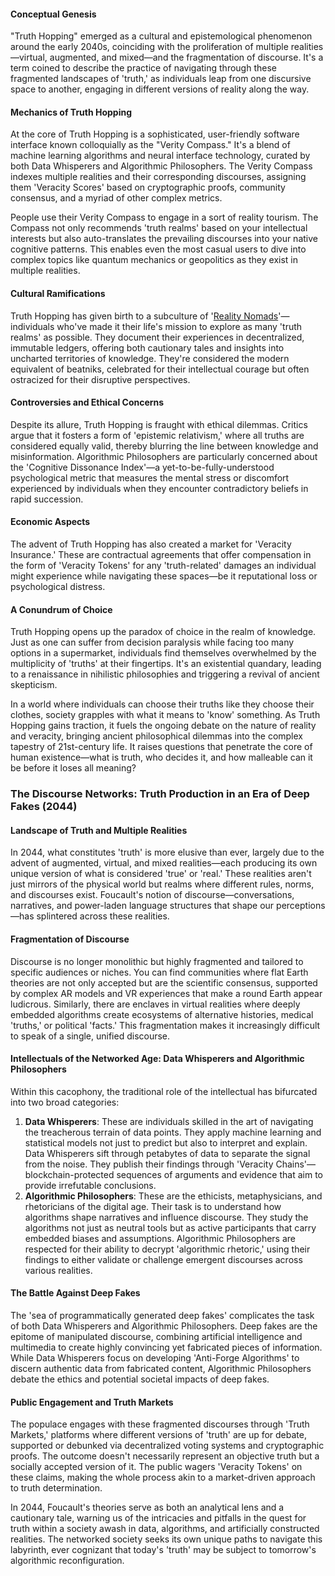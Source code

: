 #### Conceptual Genesis
"Truth Hopping" emerged as a cultural and epistemological phenomenon around the early 2040s, coinciding with the proliferation of multiple realities—virtual, augmented, and mixed—and the fragmentation of discourse. It's a term coined to describe the practice of navigating through these fragmented landscapes of 'truth,' as individuals leap from one discursive space to another, engaging in different versions of reality along the way.

#### Mechanics of Truth Hopping
At the core of Truth Hopping is a sophisticated, user-friendly software interface known colloquially as the "Verity Compass." It's a blend of machine learning algorithms and neural interface technology, curated by both Data Whisperers and Algorithmic Philosophers. The Verity Compass indexes multiple realities and their corresponding discourses, assigning them 'Veracity Scores' based on cryptographic proofs, community consensus, and a myriad of other complex metrics.

People use their Verity Compass to engage in a sort of reality tourism. The Compass not only recommends 'truth realms' based on your intellectual interests but also auto-translates the prevailing discourses into your native cognitive patterns. This enables even the most casual users to dive into complex topics like quantum mechanics or geopolitics as they exist in multiple realities.

#### Cultural Ramifications
Truth Hopping has given birth to a subculture of '[Reality Nomads](reality-nomads)'—individuals who've made it their life's mission to explore as many 'truth realms' as possible. They document their experiences in decentralized, immutable ledgers, offering both cautionary tales and insights into uncharted territories of knowledge. They're considered the modern equivalent of beatniks, celebrated for their intellectual courage but often ostracized for their disruptive perspectives.

#### Controversies and Ethical Concerns
Despite its allure, Truth Hopping is fraught with ethical dilemmas. Critics argue that it fosters a form of 'epistemic relativism,' where all truths are considered equally valid, thereby blurring the line between knowledge and misinformation. Algorithmic Philosophers are particularly concerned about the 'Cognitive Dissonance Index'—a yet-to-be-fully-understood psychological metric that measures the mental stress or discomfort experienced by individuals when they encounter contradictory beliefs in rapid succession.

#### Economic Aspects
The advent of Truth Hopping has also created a market for 'Veracity Insurance.' These are contractual agreements that offer compensation in the form of 'Veracity Tokens' for any 'truth-related' damages an individual might experience while navigating these spaces—be it reputational loss or psychological distress.

#### A Conundrum of Choice
Truth Hopping opens up the paradox of choice in the realm of knowledge. Just as one can suffer from decision paralysis while facing too many options in a supermarket, individuals find themselves overwhelmed by the multiplicity of 'truths' at their fingertips. It's an existential quandary, leading to a renaissance in nihilistic philosophies and triggering a revival of ancient skepticism.

In a world where individuals can choose their truths like they choose their clothes, society grapples with what it means to 'know' something. As Truth Hopping gains traction, it fuels the ongoing debate on the nature of reality and veracity, bringing ancient philosophical dilemmas into the complex tapestry of 21st-century life. It raises questions that penetrate the core of human existence—what is truth, who decides it, and how malleable can it be before it loses all meaning?

### The Discourse Networks: Truth Production in an Era of Deep Fakes (2044)
#### Landscape of Truth and Multiple Realities
In 2044, what constitutes 'truth' is more elusive than ever, largely due to the advent of augmented, virtual, and mixed realities—each producing its own unique version of what is considered 'true' or 'real.' These realities aren't just mirrors of the physical world but realms where different rules, norms, and discourses exist. Foucault's notion of discourse—conversations, narratives, and power-laden language structures that shape our perceptions—has splintered across these realities.

#### Fragmentation of Discourse
Discourse is no longer monolithic but highly fragmented and tailored to specific audiences or niches. You can find communities where flat Earth theories are not only accepted but are the scientific consensus, supported by complex AR models and VR experiences that make a round Earth appear ludicrous. Similarly, there are enclaves in virtual realities where deeply embedded algorithms create ecosystems of alternative histories, medical 'truths,' or political 'facts.' This fragmentation makes it increasingly difficult to speak of a single, unified discourse.

#### Intellectuals of the Networked Age: Data Whisperers and Algorithmic Philosophers
Within this cacophony, the traditional role of the intellectual has bifurcated into two broad categories:

1. **Data Whisperers**: These are individuals skilled in the art of navigating the treacherous terrain of data points. They apply machine learning and statistical models not just to predict but also to interpret and explain. Data Whisperers sift through petabytes of data to separate the signal from the noise. They publish their findings through 'Veracity Chains'—blockchain-protected sequences of arguments and evidence that aim to provide irrefutable conclusions.
2. **Algorithmic Philosophers**: These are the ethicists, metaphysicians, and rhetoricians of the digital age. Their task is to understand how algorithms shape narratives and influence discourse. They study the algorithms not just as neutral tools but as active participants that carry embedded biases and assumptions. Algorithmic Philosophers are respected for their ability to decrypt 'algorithmic rhetoric,' using their findings to either validate or challenge emergent discourses across various realities.

#### The Battle Against Deep Fakes
The 'sea of programmatically generated deep fakes' complicates the task of both Data Whisperers and Algorithmic Philosophers. Deep fakes are the epitome of manipulated discourse, combining artificial intelligence and multimedia to create highly convincing yet fabricated pieces of information. While Data Whisperers focus on developing 'Anti-Forge Algorithms' to discern authentic data from fabricated content, Algorithmic Philosophers debate the ethics and potential societal impacts of deep fakes.

#### Public Engagement and Truth Markets
The populace engages with these fragmented discourses through 'Truth Markets,' platforms where different versions of 'truth' are up for debate, supported or debunked via decentralized voting systems and cryptographic proofs. The outcome doesn't necessarily represent an objective truth but a socially accepted version of it. The public wagers 'Veracity Tokens' on these claims, making the whole process akin to a market-driven approach to truth determination.

In 2044, Foucault's theories serve as both an analytical lens and a cautionary tale, warning us of the intricacies and pitfalls in the quest for truth within a society awash in data, algorithms, and artificially constructed realities. The networked society seeks its own unique paths to navigate this labyrinth, ever cognizant that today's 'truth' may be subject to tomorrow's algorithmic reconfiguration.

